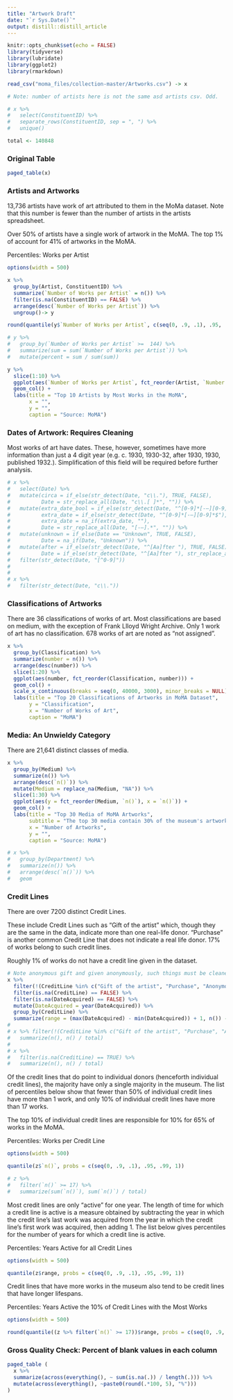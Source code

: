 ```yaml
---
title: "Artwork Draft"
date: "`r Sys.Date()`"
output: distill::distill_article
---
```



```r
knitr::opts_chunk$set(echo = FALSE)
library(tidyverse)
library(lubridate)
library(ggplot2)
library(rmarkdown)

read_csv("moma_files/collection-master/Artworks.csv") -> x 
```

```r

# Note: number of artists here is not the same asd artists csv. Odd. 

# x %>% 
#   select(ConstituentID) %>% 
#   separate_rows(ConstituentID, sep = ", ") %>% 
#   unique() 

total <- 140848
```

### Original Table

```r
paged_table(x)
```

### Artists and Artworks

13,736 artists have work of art attributed to them in the MoMa dataset. Note that this number is fewer than the number of artists in the artists spreadsheet.

Over 50% of artists have a single work of artwork in the MoMA. 
The top 1% of account for 41% of artworks in the MoMA.

Percentiles: Works per Artist

```r
options(width = 500)

x %>% 
  group_by(Artist, ConstituentID) %>% 
  summarize(`Number of Works per Artist` = n()) %>% 
  filter(is.na(ConstituentID) == FALSE) %>% 
  arrange(desc(`Number of Works per Artist`)) %>% 
  ungroup()-> y

round(quantile(y$`Number of Works per Artist`, c(seq(0, .9, .1), .95, .99, 1)), 0)

# y %>%
#   group_by(`Number of Works per Artist` >=  144) %>%
#   summarize(sum = sum(`Number of Works per Artist`)) %>%
#   mutate(percent = sum / sum(sum))
```

```r
y %>% 
  slice(1:10) %>% 
  ggplot(aes(`Number of Works per Artist`, fct_reorder(Artist, `Number of Works per Artist`))) +
  geom_col() +
  labs(title = "Top 10 Artists by Most Works in the MoMA", 
       x = "", 
       y = "",
       caption = "Source: MoMA")
```


### Dates of Artwork: Requires Cleaning

Most works of art have dates. These, however, sometimes have more information than just a 4 digit year (e.g. c. 1930, 1930-32, after 1930, 1930, published 1932.). Simplification of this field will be required before further analysis. 

```r
# x %>% 
#   select(Date) %>% 
#   mutate(circa = if_else(str_detect(Date, "c\\."), TRUE, FALSE),
#          Date = str_replace_all(Date, "c\\.[ ]*", "")) %>% 
#   mutate(extra_date_bool = if_else(str_detect(Date, "^[0-9]*[-–][0-9]*$"), TRUE, FALSE),
#          extra_date = if_else(str_detect(Date, "^[0-9]*[-–][0-9]*$"), str_replace_all(Date, "[0-9]*(?=[-–])", ""), ""),
#          extra_date = na_if(extra_date, ""),
#          Date = str_replace_all(Date, "[-–].*", "")) %>% 
#   mutate(unknown = if_else(Date == "Unknown", TRUE, FALSE),
#          Date = na_if(Date, "Unknown")) %>% 
#   mutate(after = if_else(str_detect(Date, "^[Aa]fter "), TRUE, FALSE),
#          Date = if_else(str_detect(Date, "^[Aa]fter "), str_replace_all(Date, "[Aa]fter ", ""), Date)) %>% 
#   filter(str_detect(Date, "[^0-9]"))
#   
# 
# x %>% 
#   filter(str_detect(Date, "c\\."))
```

### Classifications of Artworks

There are 36 classifications of works of art. Most classifications are based on medium, with the exception of Frank Llloyd Wright Archive.
Only 1 work of art has no classification. 678 works of art are noted as "not assigned".

```r
x %>% 
  group_by(Classification) %>% 
  summarize(number = n()) %>% 
  arrange(desc(number)) %>% 
  slice(1:20) %>% 
  ggplot(aes(number, fct_reorder(Classification, number))) +
  geom_col() +
  scale_x_continuous(breaks = seq(0, 40000, 3000), minor_breaks = NULL) +
  labs(title = "Top 20 Classifications of Artworks in MoMA Dataset", 
       y = "Classification", 
       x = "Number of Works of Art", 
       caption = "MoMA")
```

### Media: An Unwieldy Category 

There are 21,641 distinct classes of media. 

```r
x %>% 
  group_by(Medium) %>% 
  summarize(n()) %>% 
  arrange(desc(`n()`)) %>% 
  mutate(Medium = replace_na(Medium, "NA")) %>% 
  slice(1:30) %>% 
  ggplot(aes(y = fct_reorder(Medium, `n()`), x = `n()`)) +
  geom_col() +
  labs(title = "Top 30 Media of MoMA Artworks", 
       subtitle = "The top 30 media contain 30% of the museum's artworks", 
       x = "Number of Artworks", 
       y = "",
       caption = "Source: MoMA")
```


```r
# x %>% 
#   group_by(Department) %>% 
#   summarize(n()) %>% 
#   arrange(desc(`n()`)) %>% 
#   geom
```

### Credit Lines

There are over 7200 distinct Credit Lines. 

These include Credit Lines such as "Gift of the artist" which, though they are the same in the data, indicate more than one real-life donor. "Purchase" is another  common Credit Line that does not indicate a real life donor. 17% of works belong to such credit lines. 

Roughly 1% of works do not have a credit line given in the dataset.

```r

# Note anonymous gift and given anonymously, such things must be cleaned
x %>%
  filter(!(CreditLine %in% c("Gift of the artist", "Purchase", "Anonymous gift", "Given anonymously", "Gift of the designer", "Gift of the architect", "Gift of the designers", "Gift of the architects")) == TRUE) %>%
  filter(is.na(CreditLine) == FALSE) %>%
  filter(is.na(DateAcquired) == FALSE) %>%
  mutate(DateAcquired = year(DateAcquired)) %>%
  group_by(CreditLine) %>%
  summarize(range = (max(DateAcquired) - min(DateAcquired)) + 1, n()) -> z
# 
# x %>% filter(!(CreditLine %in% c("Gift of the artist", "Purchase", "Anonymous gift", "Given anonymously", "Gift of the designer", "Gift of the architect", "Gift of the designers", "Gift of the architects")) == FALSE) %>% 
#   summarize(n(), n() / total)
# 
# x %>% 
#   filter(is.na(CreditLine) == TRUE) %>% 
#   summarize(n(), n() / total)
```

Of the credit lines that do point to individual donors (henceforth individual credit lines), the majority have only 
a single majority in the museum. The list of percentiles below show that fewer than 50%
of individual credit lines have more than 1 work, and only 10% of individual credit lines have more than 17 works.

The top 10% of individual credit lines are responsible for 10% for 65% of works in the MoMA.

Percentiles: Works per Credit Line

```r
options(width = 500)

quantile(z$`n()`, probs = c(seq(0, .9, .1), .95, .99, 1))

# z %>% 
#   filter(`n()` >= 17) %>% 
#   summarize(sum(`n()`), sum(`n()`) / total)
```

Most credit lines are only "active" for one year. The length of time for which a credit line is active 
is a measure obtained by subtracting the year in which the credit line's last work was acquired
from the year in which the credit line's first work was acquired, then adding 1. 
The list below gives percentiles for the number of years for which a credit line is active.

Percentiles: Years Active for all Credit Lines

```r
options(width = 500)

quantile(z$range, probs = c(seq(0, .9, .1), .95, .99, 1))
```

Credit lines that have more works in the museum also tend to be credit lines that have longer lifespans. 

Percentiles: Years Active the 10% of Credit Lines with the Most Works

```r
options(width = 500)

round(quantile((z %>% filter(`n()` >= 17))$range, probs = c(seq(0, .9, .1), .95, .99, 1)), digits = 0)
```

### Gross Quality Check: Percent of blank values in each column

```r
paged_table (
  x %>% 
  summarize(across(everything(), ~ sum(is.na(.)) / length(.))) %>% 
  mutate(across(everything(), ~paste0(round(.*100, 5), "%")))
)
```





















